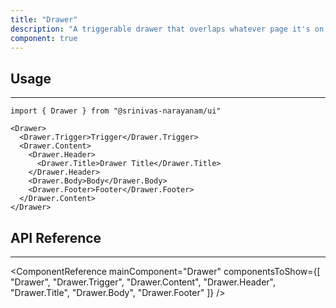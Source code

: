 ```yaml
---
title: "Drawer"
description: "A triggerable drawer that overlaps whatever page it's on."
component: true
---
```


<ComponentExample name="drawer-demo" />

## Usage

---

```tsx
import { Drawer } from "@srinivas-narayanam/ui"
```

```tsx
<Drawer>
  <Drawer.Trigger>Trigger</Drawer.Trigger>
  <Drawer.Content>
    <Drawer.Header>
      <Drawer.Title>Drawer Title</Drawer.Title>
    </Drawer.Header>
    <Drawer.Body>Body</Drawer.Body>
    <Drawer.Footer>Footer</Drawer.Footer>
  </Drawer.Content>
</Drawer>
```

## API Reference

---

<ComponentReference mainComponent="Drawer" componentsToShow={[
  "Drawer",
  "Drawer.Trigger",
  "Drawer.Content",
  "Drawer.Header",
  "Drawer.Title",
  "Drawer.Body",
  "Drawer.Footer"
]} />